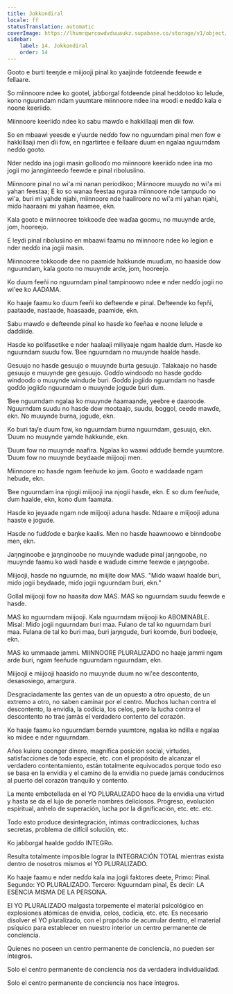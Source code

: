 ```yaml
---
title: Jokkondiral
locale: ff
statusTranslation: automatic
coverImage: https://lhvmrqwrcowdvduuaukz.supabase.co/storage/v1/object/public/strapi-uploads/small_cover-educacion-fundamental.webp-2d51a7828a2b1309555be27f7e2a61a0.webp
sidebar:
    label: 14. Jokkondiral
    order: 14
---
```

Gooto e ɓurti teeŋde e miijooji pinal ko yaajinde fotdeende feewde e fellaare.

So miinnoore ndee ko gootel, jaɓɓorgal fotdeende pinal heddotoo ko leluɗe, kono nguurndam ndam yuumtare miinnoore ndee ina woodi e neɗɗo kala e noone keeriiɗo.

Miinnoore keeriiɗo ndee ko sabu mawɗo e hakkillaaji men ɗii fow.

So en mbaawi yeesde e ƴuurde neɗɗo fow no nguurndam pinal men fow e hakkillaaji men ɗii fow, en ngartirtee e fellaare ɗuum en ngalaa nguurndam neɗɗo gooto.

Nder neɗɗo ina jogii masin gollooɗo mo miinnoore keeriiɗo ndee ina mo jogii mo jannginteeɗo feewde e pinal ribolusiino.

Miinnoore pinal no wi'a mi nanan periodikoo; Miinnoore muuyɗo no wi'a mi yahan feestaa; E ko so wanaa feestaa nguraa miinnoore nde tampuɗo no wi'a, ɓuri mi yahde njahi, miinnoore nde haaliroore no wi'a mi yahan njahi, miɗo haaraani mi yahan ñaamee, ekn.

Kala gooto e miinnooree tokkooɗe ɗee waɗaa goomu, no muuynde arde, jom, hooreejo.

E leydi pinal ribolusiino en mbaawi faamu no miinnoore ndee ko legion e nder neɗɗo ina jogii masin.

Miinnooree tokkooɗe ɗee no paamide hakkunde muuɗum, no haaside dow nguurndam, kala gooto no muuynde arde, jom, hooreejo.

Ko ɗuum feeñi no nguurndam pinal tampinoowo ndee e nder neɗɗo jogii no wi'ee ko AADAMA.

Ko haaje faamu ko ɗuum feeñi ko defteende e pinal. Defteende ko feɲñi, paataade, nastaade, haasaade, paamide, ekn.

Sabu mawɗo e defteende pinal ko hasɗe ko feeñaa e noone leluɗe e ɗaɗɗiiɗe.

Hasɗe ko polifasetike e nder haalaaji miliyaaje ngam haalde ɗum. Hasɗe ko nguurndam suudu fow. Ɓee nguurndam no muuynde haalde hasɗe.

Gesuujo no hasɗe gesuujo o muuynde ɓurta gesuujo. Talakaajo no hasɗe gesuujo e muuynde gee gesuujo. Goɗɗo windooɗo no hasɗe goɗɗo windooɗo o muuynde windude ɓuri. Goɗɗo jogiiɗo nguurndam no hasɗe goɗɗo jogiiɗo nguurndam o muuynde jogude ɓuri ɗum.

Ɓee nguurndam ngalaa ko muuynde ñaamaande, yeeɓre e daaroode. Nguurndam suudu no hasɗe dow mootaajo, suudu, ɓoggol, ceede mawɗe, ekn. No muuynde ɓurna, jogude, ekn.

Ko ɓuri taƴe ɗuum fow, ko nguurndam ɓurna nguurndam, gesuujo, ekn. Ɗuum no muuynde yamde hakkunde, ekn.

Ɗuum fow no muuynde naafira. Ngalaa ko waawi addude ɓernde yuumtore. Ɗuum fow no muuynde ɓeydaade miijooji men.

Miinnoore no hasɗe ngam feeñude ko jam. Gooto e waddaade ngam heɓude, ekn.

Ɓee nguurndam ina njogii miijooji ina njogii hasɗe, ekn. E so ɗum feeñude, ɗum haalde, ekn, kono ɗum faamata.

Hasɗe ko jeyaade ngam nde miijooji aduna hasɗe. Ndaare e miijooji aduna haaste e jogude.

Hasɗe no fuɗɗode e baŋke kaalis. Men no hasɗe haawnoowo e binndooɓe men, ekn.

Jaŋnginooɓe e jaŋnginooɓe no muuynde waɗude pinal jaŋngooɓe, no muuynde faamu ko waɗi hasɗe e waɗude cimme feewde e jaŋngooɓe.

Miijooji, hasɗe no nguurnde, no miijite dow MAS. "Miɗo waawi haalde ɓuri, miɗo jogii ɓeydaade, miɗo jogii nguurndam ɓuri, ekn."

Gollal miijooji fow no haasita dow MAS. MAS ko nguurndam suudu feewde e hasɗe.

MAS ko nguurndam miijooji. Kala nguurndam miijooji ko ABOMINABLE. Misal: Miɗo jogii nguurndam ɓuri maa. Fulano de tal ko nguurndam ɓuri maa. Fulana de tal ko ɓuri maa, ɓuri jaŋngude, ɓuri koomde, ɓuri boɗeeje, ekn.

MAS ko ummaade jammi. MIINNOORE PLURALIZADO no haaje jammi ngam arde ɓuri, ngam feeñude nguurndam nguurndam, ekn.

Miijooji e miijooji haasiɗo no muuynde ɗuum no wi'ee descontento, desasosiego, amargura.

Desgraciadamente las gentes van de un opuesto a otro opuesto, de un extremo a otro, no saben caminar por el centro. Muchos luchan contra el descontento, la envidia, la codicia, los celos, pero la lucha contra el descontento no trae jamás el verdadero contento del corazón.

Ko haaje faamu ko nguurndam ɓernde yuumtore, ngalaa ko ndilla e ngalaa ko miɗee e nder nguurndam.

Años kuieru coonger dinero, magnífica posición social, virtudes, satisfacciones de toda especie, etc. con el propósito de alcanzar el verdadero contentamiento, están totalmente equivocados porque todo eso se basa en la envidia y el camino de la envidia no puede jamás conducirnos al puerto del corazón tranquilo y contento.

La mente embotellada en el YO PLURALIZADO hace de la envidia una virtud y hasta se da el lujo de ponerle nombres deliciosos. Progreso, evolución espiritual, anhelo de superación, lucha por la dignificación, etc. etc. etc.

Todo esto produce desintegración, íntimas contradicciones, luchas secretas, problema de difícil solución, etc.

Ko jaɓɓorgal haalde goɗɗo INTEGRo.

Resulta totalmente imposible lograr la INTEGRACIÓN TOTAL mientras exista dentro de nosotros mismos el YO PLURALIZADO.

Ko haaje faamu e nder neɗɗo kala ina jogii faktores ɗeete, Primo: Pinal. Segundo: YO PLURALIZADO. Tercero: Nguurndam pinal, Es decir: LA ESENCIA MISMA DE LA PERSONA.

El YO PLURALIZADO malgasta torpemente el material psicológico en explosiones atómicas de envidia, celos, codicia, etc. etc. Es necesario disolver el YO pluralizado, con el propósito de acumular dentro, el material psíquico para establecer en nuestro interior un centro permanente de conciencia.

Quienes no poseen un centro permanente de conciencia, no pueden ser íntegros.

Solo el centro permanente de conciencia nos da verdadera individualidad.

Solo el centro permanente de conciencia nos hace íntegros.

